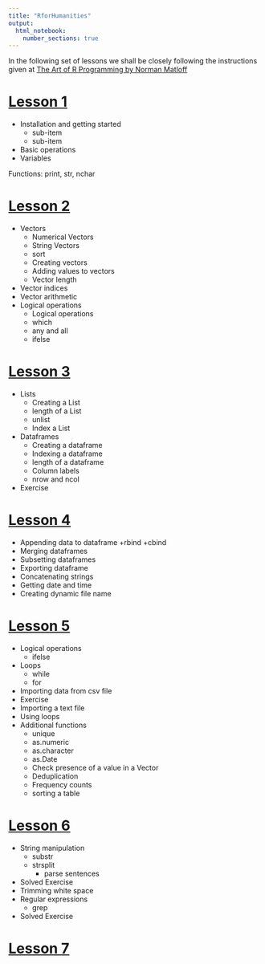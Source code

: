 ```yaml
---
title: "RforHumanities"
output: 
  html_notebook: 
    number_sections: true
---
```



In the following set of lessons we shall be closely following the instructions given at
[The Art of R Programming by Norman Matloff](https://diytranscriptomics.com/Reading/files/The%20Art%20of%20R%20Programming.pdf)

# [Lesson 1](https://htmlpreview.github.io/?https://github.com/argentenum/Rworkshop/blob/master/notebooks/RforHumanities01.nb.html)

+ Installation and getting started
  + sub-item
  + sub-item
+ Basic operations
+ Variables

Functions: print, str, nchar



# [Lesson 2](https://htmlpreview.github.io/?https://github.com/argentenum/Rworkshop/blob/master/notebooks/RforHumanities02.nb.html)

+ Vectors
  + Numerical Vectors
  + String Vectors
  + sort
  + Creating vectors
  + Adding values to vectors
  + Vector length
+ Vector indices
+ Vector arithmetic
+ Logical operations
  + Logical operations
  + which
  + any and all
  + ifelse

# [Lesson 3](https://htmlpreview.github.io/?https://github.com/argentenum/Rworkshop/blob/master/notebooks/RforHumanities03.nb.html)

+ Lists
  + Creating a List
  + length of a List
  + unlist
  + Index a List
+ Dataframes
  + Creating a dataframe
  + Indexing a dataframe
  + length of a dataframe
  + Column labels
  + nrow and ncol
+ Exercise

# [Lesson 4](https://htmlpreview.github.io/?https://github.com/argentenum/Rworkshop/blob/master/notebooks/RforHumanities04.nb.html)

+ Appending data to dataframe
  +rbind
  +cbind
+ Merging dataframes
+ Subsetting dataframes
+ Exporting dataframe
+ Concatenating strings
+ Getting date and time
+ Creating dynamic file name


# [Lesson 5](https://htmlpreview.github.io/?https://github.com/argentenum/Rworkshop/blob/master/notebooks/RforHumanities05.nb.html)

+ Logical operations
  + ifelse
+ Loops
  + while
  + for
+ Importing data from csv file
+ Exercise
+ Importing a text file
+ Using loops
+ Additional functions
  + unique
  + as.numeric
  + as.character
  + as.Date
  + Check presence of a value in a Vector
  + Deduplication
  + Frequency counts
  + sorting a table

# [Lesson 6](https://htmlpreview.github.io/?https://github.com/argentenum/Rworkshop/blob/master/notebooks/RforHumanities06.nb.html)

+ String manipulation
  + substr
  + strsplit
    + parse sentences
+ Solved Exercise
+ Trimming white space
+ Regular expressions
  + grep
+ Solved Exercise


# [Lesson 7](https://htmlpreview.github.io/?https://github.com/argentenum/Rworkshop/blob/master/notebooks/RforHumanities07.nb.html)